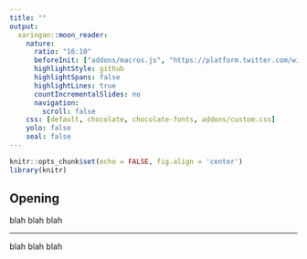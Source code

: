 ```yaml
---
title: ""
output:
  xaringan::moon_reader:
    nature:
      ratio: "16:10"
      beforeInit: ["addons/macros.js", "https://platform.twitter.com/widgets.js"]
      highlightStyle: github
      highlightSpans: false
      highlightLines: true
      countIncrementalSlides: no
      navigation:
        scroll: false
    css: [default, chocolate, chocolate-fonts, addons/custom.css]
    yolo: false
    seal: false 
---
```


```r
knitr::opts_chunk$set(echo = FALSE, fig.align = 'center')
library(knitr)
```

## Opening

blah blah blah

---


blah blah blah